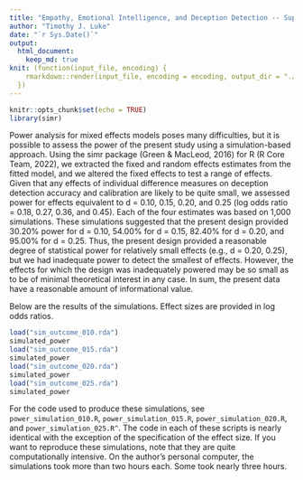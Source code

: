 ```yaml
---
title: "Empathy, Emotional Intelligence, and Deception Detection -- Supplemental Report on Statistical Power"
author: "Timothy J. Luke"
date: "`r Sys.Date()`"
output: 
  html_document:
    keep_md: true
knit: (function(input_file, encoding) {
    rmarkdown::render(input_file, encoding = encoding, output_dir = "./reports/")
  })
---
```


```r
knitr::opts_chunk$set(echo = TRUE)
library(simr)
```

Power analysis for mixed effects models poses many difficulties, but it is
possible to assess the power of the present study using a simulation-based
approach. Using the simr package (Green & MacLeod, 2016) for R 
(R Core Team, 2022), we extracted the fixed and random effects estimates from 
the fitted model, and we altered the fixed effects to test a range of effects. 
Given that any effects of individual difference measures on deception detection 
accuracy and calibration are likely to be quite small, we assessed power for 
effects equivalent to d = 0.10, 0.15, 0.20, and 0.25 (log odds ratio = 0.18, 
0.27, 0.36, and 0.45). Each of the four estimates was based on 1,000 
simulations. These simulations suggested that the present design provided 30.20%
power for d = 0.10, 54.00% for d = 0.15, 82.40% for d = 0.20, and 95.00% for d =
0.25. Thus, the present design provided a reasonable degree of statistical power
for relatively small effects (e.g., d = 0.20, 0.25), but we had inadequate power
to detect the smallest of effects. However, the effects for which the design was
inadequately powered may be so small as to be of minimal theoretical interest in 
any case. In sum, the present data have a reasonable amount of informational 
value.

Below are the results of the simulations. Effect sizes are provided in log odds
ratios.

```r
load("sim_outcome_010.rda")
simulated_power
load("sim_outcome_015.rda")
simulated_power
load("sim_outcome_020.rda")
simulated_power
load("sim_outcome_025.rda")
simulated_power
```

For the code used to produce these simulations, see `power_simulation_010.R`, 
`power_simulation_015.R`, `power_simulation_020.R`, and 
`power_simulation_025.R^`. The code in each of these scripts is nearly identical
with the exception of the specification of the effect size. If you
want to reproduce these simulations, note that they are quite computationally
intensive. On the author's personal computer, the simulations took more than two
hours each. Some took nearly three hours.

